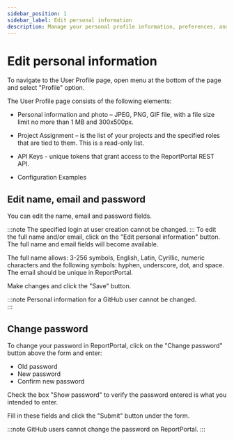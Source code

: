 ```yaml
---
sidebar_position: 1
sidebar_label: Edit personal information
description: Manage your personal profile information, preferences, and account settings in ReportPortal.
---
```


# Edit personal information

To navigate to the User Profile page, open menu at the bottom of the page and select "Profile" option.

The User Profile page consists of the following elements:

- Personal information and photo – JPEG, PNG, GIF file, with a file size limit no more than 1 MB and 300x500px.

- Project Assignment – is the list of your projects and the specified roles that are tied to them. This
is a read-only list.

- API Keys - unique tokens that grant access to the ReportPortal REST API.

- Configuration Examples

## Edit name, email and password

You can edit the name, email and password fields.

:::note
The specified login at user
creation cannot be changed.
:::
To edit the full name and/or email, click on the "Edit personal information" button. The full
name and email fields will become available.

The full name allows: 3-256 symbols, English, Latin, Cyrillic, numeric characters and the
following symbols: hyphen, underscore, dot, and space. The email should be unique in ReportPortal.

Make changes and click the "Save" button.

<MediaViewer src="https://youtu.be/yVdo-C8kkkU" alt="Edit Personal Info in our test automation results dashboard" type="video" />

:::note
Personal information for a GitHub user cannot be changed.  
:::
## Change password

To change your password in ReportPortal, click on the "Change password" button
above the form and enter:

- Old password
- New password
- Confirm new password

Check the box "Show password" to verify the password entered is what you intended to enter.

Fill in these fields and click the "Submit" button under the form.

<MediaViewer src="https://youtu.be/WzcQsK-PzyM" alt="Change Password real time dashboard open source" type="video" />

:::note
GitHub users cannot change the password on ReportPortal.
:::

